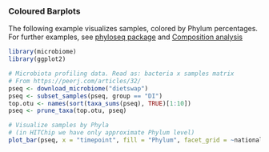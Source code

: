 ### Coloured Barplots

The following example visualizes samples, colored by Phylum
percentages. For further examples, see [phyloseq
package](http://joey711.github.io/phyloseq/plot_bar-examples.html) and [Composition analysis](Composition.md)

```r
library(microbiome)
library(ggplot2)

# Microbiota profiling data. Read as: bacteria x samples matrix
# From https://peerj.com/articles/32/
pseq <- download_microbiome("dietswap")
pseq <- subset_samples(pseq, group == "DI")
top.otu <- names(sort(taxa_sums(pseq), TRUE)[1:10])
pseq <- prune_taxa(top.otu, pseq)

# Visualize samples by Phyla 
# (in HITChip we have only approximate Phylum level)
plot_bar(pseq, x = "timepoint", fill = "Phylum", facet_grid = ~nationality)
```


